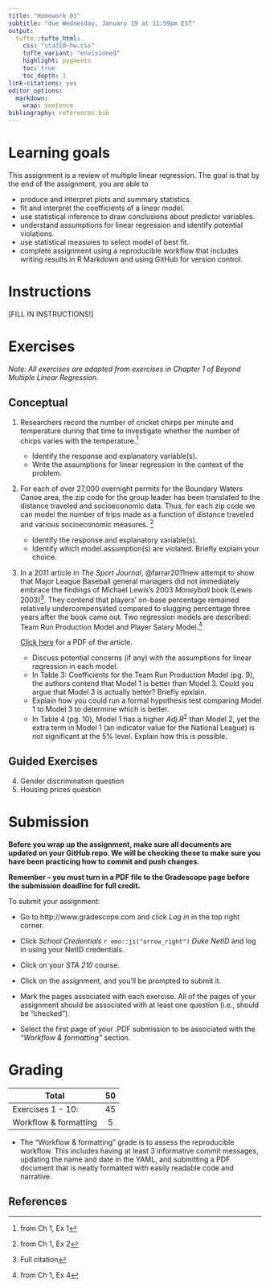 ```yaml
---
title: "Homework 01"
subtitle: "due Wednesday, January 19 at 11:59pm EST"
output: 
  tufte::tufte_html:
    css: "sta310-hw.css"
    tufte_variant: "envisioned"
    highlight: pygments
    toc: true
    toc_depth: 1
link-citations: yes
editor_options: 
  markdown: 
    wrap: sentence
bibliography: references.bib
---
```


# Learning goals 

This assignment is a review of multiple linear regression. The goal is that by the end of the assignment, you are able to 

- produce and interpret plots and summary statistics.
- fit and interpret the coefficients of a linear model.
- use statistical inference to draw conclusions about predictor variables.
- understand assumptions for linear regression and identify potential violations.
- use statistical measures to select model of best fit. 
- complete assignment using a reproducible workflow that includes writing results in R Markdown and using GitHub for version control.

# Instructions

[FILL IN INSTRUCTIONS!]

# Exercises 

*Note: All exercises are adapted from exercises in Chapter 1 of Beyond Multiple Linear Regression.*

## Conceptual 

1. Researchers record the number of cricket chirps per minute and temperature during that time to investigate whether the number of chirps varies with the temperature.^[from Ch 1, Ex 1]

    - Identify the response and explanatory variable(s).
    - Write the assumptions for linear regression in the context of the problem. 

2. For each of over 27,000 overnight permits for the Boundary Waters Canoe area, the zip code for the group leader has been translated to the distance traveled and socioeconomic data. Thus, for each zip code we can model the number of trips made as a function of distance traveled and various socioeconomic measures. ^[from Ch 1, Ex 2]

    - Identify the response and explanatory variable(s). 
    - Identify which model assumption(s) are violated. Briefly explain your choice.

3. In a 2011 article in *The Sport Journal*, @farrar2011new attempt to show that Major League Baseball general managers did not immediately embrace the findings of Michael Lewis’s 2003 *Moneyball* book (Lewis 2003)^[Full citation]. They contend that players’ on-base percentage remained relatively undercompensated compared to slugging percentage three years after the book came out. Two regression models are described: Team Run Production Model and Player Salary Model.^[from Ch 1, Ex 4]

    [Click here](articles/thesportjournal.org-A New Test of the Moneyball Hypothesis.pdf) for a PDF of the article.


    - Discuss potential concerns (if any) with the assumptions for linear regression in each model.
    - In Table 3: Coefficients for the Team Run Production Model (pg. 9), the authors contend that Model 1 is better than Model 3. Could you argue that Model 3 is actually better? Briefly epxlain. 
    - Explain how you could run a formal hypothesis test comparing Model 1 to Model 3 to determine which is better.
    - In Table 4 (pg. 10), Model 1 has a higher $Adj. R^2$ than Model 2, yet the extra term in Model 1 (an indicator value for the National League) is not significant at the 5% level. Explain how this is possible.
    

## Guided Exercises 

4. Gender discrimination question 
5. Housing prices question



# Submission

**Before you wrap up the assignment, make sure all documents are updated on your GitHub repo. We will be checking these to make sure you have been practicing how to commit and push changes.**

**Remember -- you must turn in a PDF file to the Gradescope page before the submission deadline for full credit.** 

To submit your assignment: 

- Go to http://www.gradescope.com and click *Log in* in the top right corner. 

- Click *School Credentials* `r emo::ji("arrow_right")` *Duke NetID* and log in using your NetID credentials.

- Click on your *STA 210* course. 

- Click on the assignment, and you'll be prompted to submit it.

- Mark the pages associated with each exercise. All of the pages of your assignment should be associated with at least one question (i.e., should be "checked"). 

- Select the first page of your .PDF submission to be associated with the *"Workflow & formatting"* section.



# Grading

| **Total** | **50** |
|-------------------------------------------------------------|:--:|
| Exercises 1 - 10: | 45 |
| Workflow & formatting | 5|


-  The "Workflow & formatting" grade is to assess the reproducible workflow. This includes having at least 3 informative commit messages, updating the name and date in the YAML, and submitting a PDF document that is neatly formatted with easily readable code and narrative.


## References



